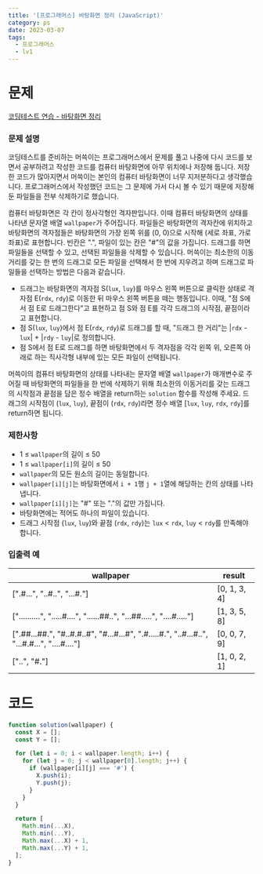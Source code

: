 ```yaml
---
title: '[프로그래머스] 바탕화면 정리 (JavaScript)'
category: ps
date: 2023-03-07
tags:
  - 프로그래머스
  - lv1
---
```


# 문제

[코딩테스트 연습 - 바탕화면 정리](https://school.programmers.co.kr/learn/courses/30/lessons/161990)

### 문제 설명

코딩테스트를 준비하는 머쓱이는 프로그래머스에서 문제를 풀고 나중에 다시 코드를 보면서 공부하려고 작성한 코드를 컴퓨터 바탕화면에 아무 위치에나 저장해 둡니다. 저장한 코드가 많아지면서 머쓱이는 본인의 컴퓨터 바탕화면이 너무 지저분하다고 생각했습니다. 프로그래머스에서 작성했던 코드는 그 문제에 가서 다시 볼 수 있기 때문에 저장해 둔 파일들을 전부 삭제하기로 했습니다.

컴퓨터 바탕화면은 각 칸이 정사각형인 격자판입니다. 이때 컴퓨터 바탕화면의 상태를 나타낸 문자열 배열 `wallpaper`가 주어집니다. 파일들은 바탕화면의 격자칸에 위치하고 바탕화면의 격자점들은 바탕화면의 가장 왼쪽 위를 (0, 0)으로 시작해 (세로 좌표, 가로 좌표)로 표현합니다. 빈칸은 ".", 파일이 있는 칸은 "#"의 값을 가집니다. 드래그를 하면 파일들을 선택할 수 있고, 선택된 파일들을 삭제할 수 있습니다. 머쓱이는 최소한의 이동거리를 갖는 한 번의 드래그로 모든 파일을 선택해서 한 번에 지우려고 하며 드래그로 파일들을 선택하는 방법은 다음과 같습니다.

- 드래그는 바탕화면의 격자점 S(`lux`, `luy`)를 마우스 왼쪽 버튼으로 클릭한 상태로 격자점 E(`rdx`, `rdy`)로 이동한 뒤 마우스 왼쪽 버튼을 떼는 행동입니다. 이때, "점 S에서 점 E로 드래그한다"고 표현하고 점 S와 점 E를 각각 드래그의 시작점, 끝점이라고 표현합니다.
- 점 S(`lux`, `luy`)에서 점 E(`rdx`, `rdy`)로 드래그를 할 때, "드래그 한 거리"는 |`rdx` - `lux`| + |`rdy` - `luy`|로 정의합니다.
- 점 S에서 점 E로 드래그를 하면 바탕화면에서 두 격자점을 각각 왼쪽 위, 오른쪽 아래로 하는 직사각형 내부에 있는 모든 파일이 선택됩니다.

머쓱이의 컴퓨터 바탕화면의 상태를 나타내는 문자열 배열 `wallpaper`가 매개변수로 주어질 때 바탕화면의 파일들을 한 번에 삭제하기 위해 최소한의 이동거리를 갖는 드래그의 시작점과 끝점을 담은 정수 배열을 return하는 `solution` 함수를 작성해 주세요. 드래그의 시작점이 (`lux`, `luy`), 끝점이 (`rdx`, `rdy`)라면 정수 배열 [`lux`, `luy`, `rdx`, `rdy`]를 return하면 됩니다.

### 제한사항

- 1 ≤ `wallpaper`의 길이 ≤ 50
- 1 ≤ `wallpaper[i]`의 길이 ≤ 50
- `wallpaper`의 모든 원소의 길이는 동일합니다.
- `wallpaper[i][j]`는 바탕화면에서 `i + 1`행 `j + 1`열에 해당하는 칸의 상태를 나타냅니다.
- `wallpaper[i][j]`는 "#" 또는 "."의 값만 가집니다.
- 바탕화면에는 적어도 하나의 파일이 있습니다.
- 드래그 시작점 (`lux`, `luy`)와 끝점 (`rdx`, `rdy`)는 `lux` < `rdx`, `luy` < `rdy`를 만족해야 합니다.

### 입출력 예

| wallpaper                                                                                   | result       |
| ------------------------------------------------------------------------------------------- | ------------ |
| [".#...", "..#..", "...#."]                                                                 | [0, 1, 3, 4] |
| ["..........", ".....#....", "......##..", "...##.....", "....#....."]                      | [1, 3, 5, 8] |
| [".##...##.", "#..#.#..#", "#...#...#", ".#.....#.", "..#...#..", "...#.#...", "....#...."] | [0, 0, 7, 9] |
| ["..", "#."]                                                                                | [1, 0, 2, 1] |

# 코드

```js
function solution(wallpaper) {
  const X = [];
  const Y = [];

  for (let i = 0; i < wallpaper.length; i++) {
    for (let j = 0; j < wallpaper[0].length; j++) {
      if (wallpaper[i][j] === '#') {
        X.push(i);
        Y.push(j);
      }
    }
  }

  return [
    Math.min(...X),
    Math.min(...Y),
    Math.max(...X) + 1,
    Math.max(...Y) + 1,
  ];
}
```
